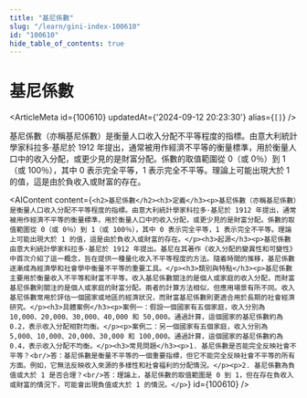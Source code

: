 ```yaml
---
title: "基尼係數"
slug: "/learn/gini-index-100610"
id: "100610"
hide_table_of_contents: true
---
```



# 基尼係數

<ArticleMeta id={100610} updatedAt={'2024-09-12 20:23:30'} alias={`[]`} />
<div className='border-solid border-b border-t-0 my-4 border-[var(--ifm-color-gray-300)]' />

基尼係數（亦稱基尼係數）是衡量人口收入分配不平等程度的指標。由意大利統計學家科拉多·基尼於 1912 年提出，通常被用作經濟不平等的衡量標準，用於衡量人口中的收入分配，或更少見的是財富分配。係數的取值範圍從 0（或 0％）到 1（或 100％），其中 0 表示完全平等，1 表示完全不平等。理論上可能出現大於 1 的值，這是由於負收入或財富的存在。

<AIContent content={`<h2>基尼係數</h2><h3>定義</h3><p>基尼係數（亦稱基尼係數）是衡量人口收入分配不平等程度的指標。由意大利統計學家科拉多·基尼於 1912 年提出，通常被用作經濟不平等的衡量標準，用於衡量人口中的收入分配，或更少見的是財富分配。係數的取值範圍從 0（或 0％）到 1（或 100％），其中 0 表示完全平等，1 表示完全不平等。理論上可能出現大於 1 的值，這是由於負收入或財富的存在。</p><h3>起源</h3><p>基尼係數由意大利統計學家科拉多·基尼於 1912 年提出。基尼在其著作《收入分配的變異性和可變性》中首次介紹了這一概念，旨在提供一種量化收入不平等程度的方法。隨着時間的推移，基尼係數逐漸成為經濟學和社會學中衡量不平等的重要工具。</p><h3>類別與特點</h3><p>基尼係數主要用於衡量收入不平等和財富不平等。收入基尼係數關注的是個人或家庭的收入分配，而財富基尼係數則關注的是個人或家庭的財富分配。兩者的計算方法相似，但應用場景有所不同。收入基尼係數常用於評估一個國家或地區的經濟狀況，而財富基尼係數則更適合用於長期的社會經濟研究。</p><h3>具體案例</h3><p>案例一：假設一個國家有五個家庭，收入分別為 10,000、20,000、30,000、40,000 和 50,000。通過計算，這個國家的基尼係數約為 0.2，表示收入分配相對均衡。</p><p>案例二：另一個國家有五個家庭，收入分別為 5,000、10,000、20,000、30,000 和 100,000。通過計算，這個國家的基尼係數約為 0.4，表示收入分配不均衡。</p><h3>常見問題</h3><p>1. 基尼係數是否能完全反映社會不平等？<br/>答：基尼係數是衡量不平等的一個重要指標，但它不能完全反映社會不平等的所有方面。例如，它無法反映收入來源的多樣性和社會福利的分配情況。</p><p>2. 基尼係數為負值或大於 1 是否合理？<br/>答：理論上，基尼係數的取值範圍是 0 到 1，但在存在負收入或財富的情況下，可能會出現負值或大於 1 的情況。</p>`} id={100610} />
